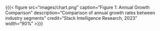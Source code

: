 {{{< figure src="images/chart.png" caption="Figure 1: Annual Growth Comparison" description="Comparison of annual growth rates between industry segments" credit="Stack Intelligence Research, 2023" width="90%" >}}}